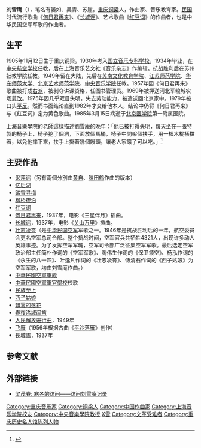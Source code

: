 {{original research|time=2020-01-30T23:11:07+00:00}}
{{Infobox Biography
| subject_name   = 刘雪庵
| date_of_birth  = 1905年11月12日
| place_of_birth = {{QING}}[[重庆|重庆]][[铜梁|铜梁]]
| date_of_death  = 1985年3月15日
| place_of_death = {{PRC}}[[北京市|北京市]]
| occupation     = [[中国|中国]]作曲家，音乐教育家
}}

'''刘雪庵'''（{{bd|1905年|11月12日|1985年|3月15日|CatIdx=L刘}}），笔名有晏如、吴青、苏崖{{来源请求}}。[[重庆|重庆]][[铜梁|铜梁]]人，作曲家、音乐教育家。[[中華民國|民国]]时代流行歌曲《[[何日君再来|何日君再来]]》、《[[长城谣|长城谣]]》、艺术歌曲《[[红豆词|红豆词]]》的作曲者，也是中华民国空军军歌的作曲者。

== 生平 ==
1905年11月12日生于重庆铜梁。1930年考入[[国立音乐专科学校|国立音乐专科学校]]，1934年毕业，在[[中央航空学校|中央航空学校]]任教，后在上海音乐艺文社《音乐杂志》作编辑。抗战胜利后在苏州社教学院任教。1949年留在大陆，先后在[[苏南文化教育学院|苏南文化教育学院]]、[[江苏师范学院|江苏师范学院]]、[[华东师范大学|华东师范大学]]、[[北京艺术师范学院|北京艺术师范学院]]、[[中央音乐学院|中央音乐学院]]任教。1957年因《何日君再来》歌曲被打成[[右派|右派]]，被剥夺讲课资格，任图书管理员。1969年被押送河北军粮城农场[[劳改|劳改]]。1975年因几乎双目失明，失去劳动能力，被遣送回北京家中。1979年被口头[[平反|平反]]。然而书面结论直到1982年才交给他本人，结论中仍将《何日君再来》与《红豆词》定为黄色歌曲。1985年3月15日病逝于[[北京医学院|北京医学院]]第一附属医院。

上海音樂學院的老師這樣描述劉雪庵的晚年：「他已被打得失明，每天坐在一張特製的椅子上，椅子挖了個洞，下面放個馬桶，椅子中間架個扶手，用一根木棍橫擋著，以免他摔下來，扶手上掛著幾個饅頭，讓老人家餓了可以吃。」<ref>{{Cite book|title=傾聽|last=龍|first=應台|publisher=印刻文學|year=2016-04-19|isbn=9789863870920|location=|pages=}}</ref>

== 主要作品 ==
* [[采莲谣|采莲谣]]（另有兩個分別由[[黄自|黄自]]、[[陳田鶴|陳田鶴]]作曲的版本）
* [[忆后湖|忆后湖]]
* [[踏雪寻梅_(歌曲)|踏雪寻梅]]
* [[枫桥夜泊|枫桥夜泊]]
* [[红豆词|红豆词]]
* [[何日君再来|何日君再来]]，1937年，电影《三星伴月》插曲。
* [[长城谣|长城谣]]，1937年，电影《[[关山万里|关山万里]]》插曲。
* [[壮志凌霄|壮志凌霄]]（是[[中华民国空军|中华民国空军]]军歌之一。1946年是抗战胜利后的一年，航空委员会更名空军总司令部。整个抗战时间，空军官兵共牺牲4321人，出现许多动人英雄事迹。为了发挥空军军魂，空军司令部广泛征集空军军歌。最后选定空军政治部主任简朴作词的《空军军歌》、陶伟生作词的《保卫领空》、杨泓作词的《永生的八一四》、叶逸凡作词的《壮志凌霄》、傅清石作词的《西子姑娘》为空军军歌，均由刘雪庵作曲。）
* [[中華民國空軍軍歌|中華民國空軍軍歌]]
* [[中華民國|中華民國]][[空軍軍官學校|空軍軍官學校]]校歌
* [[民族至上|民族至上]]
* [[西子姑娘|西子姑娘]]
* [[飘零的落花|飘零的落花]]
* [[春夜洛城闻笛|春夜洛城闻笛]]
* [[人民解放进行曲|人民解放进行曲]]，1949年
* [[飞雁|飞雁]]（1956年根据古曲《[[平沙落雁|平沙落雁]]》创作）
* [[長城謠|長城謠]]，1937年

== 参考文献 ==
{{Reflist|2}}

== 外部链接 ==
* [http://www.360doc.cn/article/30969101_538894863.html 梁茂春: 寒冬的访问——访问刘雪庵记录]

{{DEFAULTSORT:L}}
[[Category:重庆音乐家|Category:重庆音乐家]]
[[Category:铜梁人|Category:铜梁人]]
[[Category:中国作曲家|Category:中国作曲家]]
[[Category:上海音乐学院校友|Category:上海音乐学院校友]]
[[Category:中央音樂學院教授|Category:中央音樂學院教授]]
[[Category:刘姓|X雪]]
[[Category:文革受难者|Category:文革受难者]]
[[Category:重庆历史名人馆陈列人物|Category:重庆历史名人馆陈列人物]]